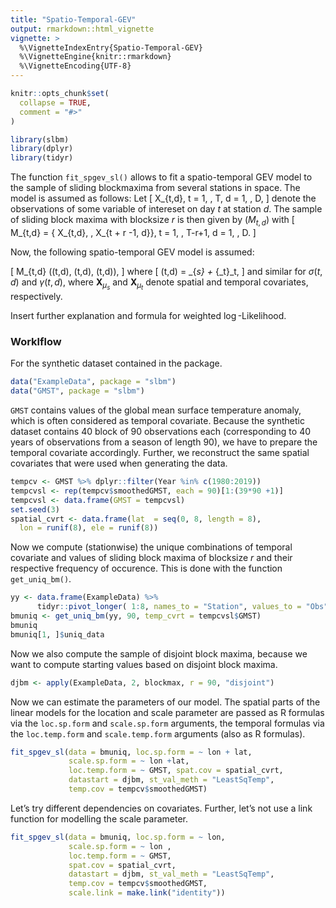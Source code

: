 ```yaml
---
title: "Spatio-Temporal-GEV"
output: rmarkdown::html_vignette
vignette: >
  %\VignetteIndexEntry{Spatio-Temporal-GEV}
  %\VignetteEngine{knitr::rmarkdown}
  %\VignetteEncoding{UTF-8}
---
```


```r
knitr::opts_chunk$set(
  collapse = TRUE,
  comment = "#>"
)
```

```r
library(slbm)
library(dplyr)
library(tidyr)
```

The function `fit_spgev_sl()` allows to fit a spatio-temporal GEV model to the 
sample of sliding blockmaxima from several stations in space. 
The model is assumed as follows: Let 
\[ X_{t,d}, t = 1, \ldots, T, d = 1, \ldots, D, \]
denote the observations of some variable of intereset on day $t$ at station $d$. 
The sample of sliding block maxima with blocksize $r$ is then given by $(M_{t,d})$
with
\[ M_{t,d} =  \max\{ X_{t,d}, \ldots, X_{t + r -1, d}\}, t = 1, \ldots, T-r+1, d = 1, \ldots, D. \]

Now, the following spatio-temporal GEV model is assumed:

\[ M_{t,d} \sim \mathrm{GEV}(\mu(t,d), \sigma(t,d), \gamma(t,d)),  \]
where
\[ \mu(t,d) = \mathbf{X}_{\mu_s} \mathbf{\mu_s} + \mathbf{X}_{\mu_t}\mathbf{\mu}_t, \]
and similar for $\sigma(t,d)$ and $\gamma(t,d)$, where 
$\mathbf{X}_{\mu_s}$ and $\mathbf{X}_{\mu_t}$ denote spatial and temporal covariates, 
respectively.


Insert further explanation and formula for weighted $\log$-Likelihood.


### Worklflow

For the synthetic dataset contained in the package.

```r
data("ExampleData", package = "slbm")
data("GMST", package = "slbm")
```
`GMST` contains values of the global mean surface temperature anomaly, which is 
often considered as temporal covariate.  Because the synthetic dataset contains
40
block of 90 observations each (corresponding to 40 years of observations from a 
season of length 90), we have to prepare the temporal covariate accordingly.
Further, we reconstruct the same spatial covariates that were used when generating 
the data. 
```r
tempcv <- GMST %>% dplyr::filter(Year %in% c(1980:2019))
tempcvsl <- rep(tempcv$smoothedGMST, each = 90)[1:(39*90 +1)]
tempcvsl <- data.frame(GMST = tempcvsl)
set.seed(3)
spatial_cvrt <- data.frame(lat  = seq(0, 8, length = 8),
  lon = runif(8), ele = runif(8))
```

Now we compute (stationwise) the unique combinations of temporal covariate and values of sliding block maxima of blocksize $r$ 
and their respective frequency of occurence. This is done with the function 
`get_uniq_bm()`.

```r
yy <- data.frame(ExampleData) %>%
      tidyr::pivot_longer( 1:8, names_to = "Station", values_to = "Obs")
bmuniq <- get_uniq_bm(yy, 90, temp_cvrt = tempcvsl$GMST)
bmuniq
bmuniq[1, ]$uniq_data
```

Now we also compute the sample of disjoint block maxima, because we want to compute
starting values based on disjoint block maxima.
```r
djbm <- apply(ExampleData, 2, blockmax, r = 90, "disjoint")

```
Now we can estimate the parameters of our model. 
The spatial parts of the linear models for the location and scale parameter are
passed as R formulas via the `loc.sp.form` and `scale.sp.form` arguments, the temporal formulas via 
the `loc.temp.form` and `scale.temp.form` arguments (also as R formulas).

```r
fit_spgev_sl(data = bmuniq, loc.sp.form = ~ lon + lat,
             scale.sp.form = ~ lon +lat,
             loc.temp.form = ~ GMST, spat.cov = spatial_cvrt,
             datastart = djbm, st_val_meth = "LeastSqTemp",
             temp.cov = tempcv$smoothedGMST)

```

Let's try different dependencies on covariates. Further, let's not use a link function 
for modelling the scale parameter.
```r
fit_spgev_sl(data = bmuniq, loc.sp.form = ~ lon,
             scale.sp.form = ~ lon ,
             loc.temp.form = ~ GMST, 
             spat.cov = spatial_cvrt,
             datastart = djbm, st_val_meth = "LeastSqTemp",
             temp.cov = tempcv$smoothedGMST, 
             scale.link = make.link("identity"))
```






